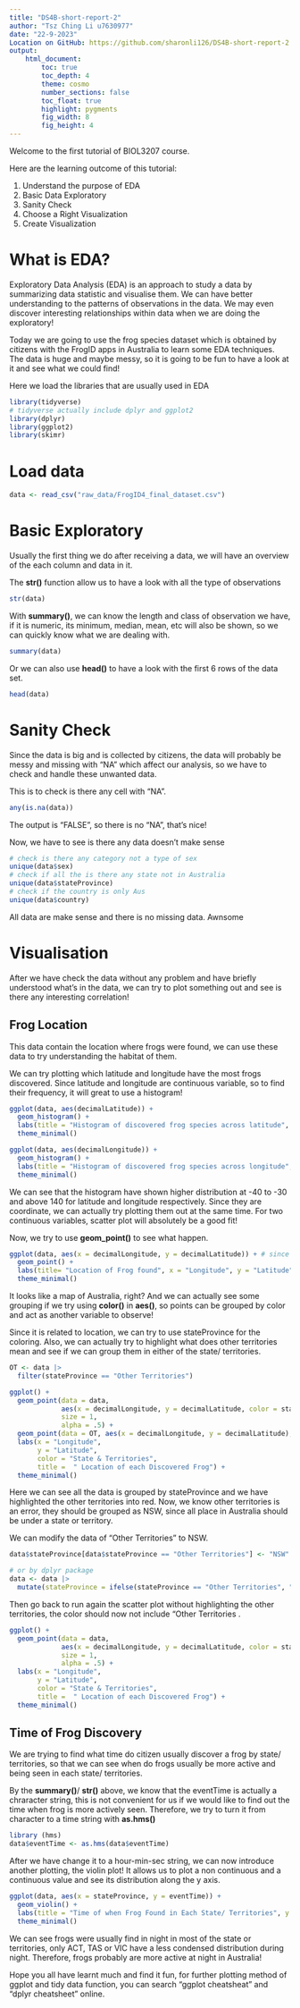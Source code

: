```yaml
---
title: "DS4B-short-report-2"
author: "Tsz Ching Li u7630977"
date: "22-9-2023"
Location on GitHub: https://github.com/sharonli126/DS4B-short-report-2
output:  
    html_document:
        toc: true
        toc_depth: 4
        theme: cosmo
        number_sections: false
        toc_float: true
        highlight: pygments
        fig_width: 8
        fig_height: 4
---
```

Welcome to the first tutorial of BIOL3207 course. 

Here are the learning outcome of this tutorial:

1. Understand the purpose of EDA
2. Basic Data Exploratory
3. Sanity Check
4. Choose a Right Visualization
5. Create Visualization

# What is EDA?

Exploratory Data Analysis (EDA) is an approach to study a data by summarizing data statistic and visualise them. We can have better understanding to the patterns of observations in the data. We may even discover interesting relationships within data when we are doing the exploratory!

Today we are going to use the frog species dataset which is obtained by citizens with the FrogID apps in Australia to learn some EDA techniques. The data is huge and maybe messy, so it is going to be fun to have a look at it and see what we could find!

Here we load the libraries that are usually used in EDA
```r
library(tidyverse)
# tidyverse actually include dplyr and ggplot2
library(dplyr) 
library(ggplot2)
library(skimr)
```


# Load data
```r
data <- read_csv("raw_data/FrogID4_final_dataset.csv")
```

# Basic Exploratory

Usually the first thing we do after receiving a data, we will have an overview of the each column and data in it.

The __str()__ function allow us to have a look with all the type of observations
```r
str(data)
```

With __summary()__, we can know the length and class of observation we have, if it is numeric, its minimum, median, mean, etc will also be shown, so we can quickly know what we are dealing with.
```r
summary(data)
```

Or we can also use __head()__ to have a look with the first 6 rows of the data set.
```r
head(data)
```

# Sanity Check

Since the data is big and is collected by citizens, the data will probably be messy and missing with "NA" which affect our analysis, so we have to check and handle these unwanted data.

This is to check is there any cell with "NA".

```r
any(is.na(data))
```

The output is "FALSE", so there is no "NA", that's nice!

Now, we have to see is there any data doesn't make sense

```r
# check is there any category not a type of sex
unique(data$sex)
# check if all the is there any state not in Australia
unique(data$stateProvince)
# check if the country is only Aus
unique(data$country)
```

All data are make sense and there is no missing data. Awnsome

# Visualisation

After we have check the data without any problem and have briefly understood what's in the data, we can try to plot something out and see is there any interesting correlation!

## Frog Location

This data contain the location where frogs were found, we can use these data to try understanding the habitat of them. 

We can try plotting which latitude and longitude have the most frogs discovered. Since latitude and longitude are continuous variable, so to find their frequency, it will great to use a histogram!

```r
ggplot(data, aes(decimalLatitude)) +
  geom_histogram() +
  labs(title = "Histogram of discovered frog species across latitude", x = "Latitude") +
  theme_minimal()
```

```r
ggplot(data, aes(decimalLongitude)) +
  geom_histogram() +
  labs(title = "Histogram of discovered frog species across longitude", x = "Longitude") +
  theme_minimal()
```

We can see that the histogram have shown higher distribution at -40 to -30 and above 140 for latitude and longitude respectively. Since they are coordinate, we can actually try plotting them out at the same time. For two continuous variables, scatter plot will absolutely be a good fit!

Now, we try to use __geom_point()__ to see what happen.

```r
ggplot(data, aes(x = decimalLongitude, y = decimalLatitude)) + # since Latitude is the horizontal line on earth and Longitude is the vertical line on earth, we will try to plot them on y and x respectively
  geom_point() +
  labs(title= "Location of Frog found", x = "Longitude", y = "Latitude") +
  theme_minimal()
```

It looks like a map of Australia, right? And we can actually see some grouping if we try using __color()__ in __aes()__, so points can be grouped by color and act as another variable to observe!

Since it is related to location, we can try to use stateProvince for the coloring. Also, we can actually try to highlight what does other territories mean and see if we can group them in either of the state/ territories.

```r
OT <- data |> 
  filter(stateProvince == "Other Territories")

ggplot() +
  geom_point(data = data, 
             aes(x = decimalLongitude, y = decimalLatitude, color = stateProvince), 
             size = 1, 
             alpha = .5) +
  geom_point(data = OT, aes(x = decimalLongitude, y = decimalLatitude), color ="red", size = 1) +
  labs(x = "Longitude", 
       y = "Latitude", 
       color = "State & Territories", 
       title =  " Location of each Discovered Frog") +
  theme_minimal() 
```

Here we can see all the data is grouped by stateProvince and we have highlighted the other territories into red. Now, we know other territories is an error, they should be grouped as NSW, since all place in Australia should be under a state or territory.

We can modify the data of "Other Territories" to NSW.

```r
data$stateProvince[data$stateProvince == "Other Territories"] <- "NSW" 

# or by dplyr package
data <- data |>
  mutate(stateProvince = ifelse(stateProvince == "Other Territories", "NSW", stateProvince))
```

Then go back to run again the scatter plot without highlighting the other territories, the color should now not include "Other Territories .

```r
ggplot() +
  geom_point(data = data, 
             aes(x = decimalLongitude, y = decimalLatitude, color = stateProvince), 
             size = 1, 
             alpha = .5) +
  labs(x = "Longitude", 
       y = "Latitude", 
       color = "State & Territories", 
       title =  " Location of each Discovered Frog") +
  theme_minimal() 
```


## Time of Frog Discovery

We are trying to find what time do citizen usually discover a frog by state/ territories, so that we can see when do frogs usually be more active and being seen in each state/ territories.

By the __summary()__/ __str()__ above, we know that the eventTime is actually a chraracter string, this is not convenient for us if we would like to find out the time when frog is more actively seen. Therefore, we try to turn it from character to a time string with __as.hms()__

```r
library (hms)
data$eventTime <- as.hms(data$eventTime)
```

After we have change it to a hour-min-sec string, we can now introduce another plotting, the violin plot! It allows us to plot a non continuous and a continuous value and see its distribution along the y axis.

```r
ggplot(data, aes(x = stateProvince, y = eventTime)) +
  geom_violin() +
  labs(title = "Time of when Frog Found in Each State/ Territories", y = "Time", x = "State/ Territories") +
  theme_minimal()
```

We can see frogs were usually find in night in most of the state or territories, only ACT, TAS or VIC have a less condensed distribution during night. Therefore, frogs probably are more active at night in Australia!

Hope you all have learnt much and find it fun, for further plotting method of ggplot and tidy data function, you can search "ggplot cheatsheat" and "dplyr cheatsheet" online. 